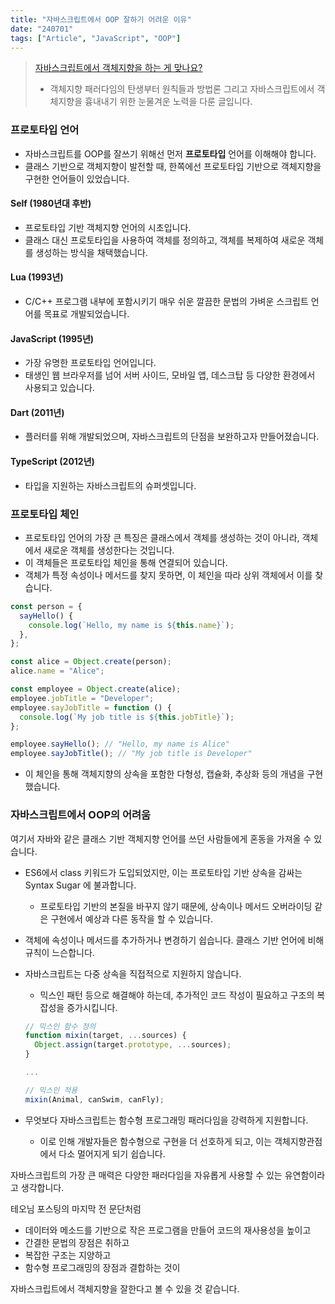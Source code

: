 ```yaml
---
title: "자바스크립트에서 OOP 잘하기 어려운 이유"
date: "240701"
tags: ["Article", "JavaScript", "OOP"]
---
```


> [자바스크립트에서 객체지향을 하는 게 맞나요?](https://yozm.wishket.com/magazine/detail/1396/)
>
> - 객체지향 패러다임의 탄생부터 원칙들과 방법론 그리고 자바스크립트에서 객체지향을 흉내내기 위한 눈물겨운 노력을 다룬 글입니다.

### 프로토타입 언어

- 자바스크립트를 OOP를 잘쓰기 위해선 먼저 **프로토타입** 언어를 이해해야 합니다.
- 클래스 기반으로 객체지향이 발전할 때, 한쪽에선 프로토타입 기반으로 객체지향을 구현한 언어들이 있었습니다.

#### Self (1980년대 후반)

- 프로토타입 기반 객체지향 언어의 시초입니다.
- 클래스 대신 프로토타입을 사용하여 객체를 정의하고, 객체를 복제하여 새로운 객체를 생성하는 방식을 채택했습니다.

#### Lua (1993년)

- C/C++ 프로그램 내부에 포함시키기 매우 쉬운 깔끔한 문법의 가벼운 스크립트 언어를 목표로 개발되었습니다.

#### JavaScript (1995년)

- 가장 유명한 프로토타입 언어입니다.
- 태생인 웹 브라우저를 넘어 서버 사이드, 모바일 앱, 데스크탑 등 다양한 환경에서 사용되고 있습니다.

#### Dart (2011년)

- 플러터를 위해 개발되었으며, 자바스크립트의 단점을 보완하고자 만들어졌습니다.

#### TypeScript (2012년)

- 타입을 지원하는 자바스크립트의 슈퍼셋입니다.

### 프로토타입 체인

- 프로토타입 언어의 가장 큰 특징은 클래스에서 객체를 생성하는 것이 아니라, 객체에서 새로운 객체를 생성한다는 것입니다.
- 이 객체들은 프로토타입 체인을 통해 연결되어 있습니다.
- 객체가 특정 속성이나 메서드를 찾지 못하면, 이 체인을 따라 상위 객체에서 이를 찾습니다.

```javascript
const person = {
  sayHello() {
    console.log(`Hello, my name is ${this.name}`);
  },
};

const alice = Object.create(person);
alice.name = "Alice";

const employee = Object.create(alice);
employee.jobTitle = "Developer";
employee.sayJobTitle = function () {
  console.log(`My job title is ${this.jobTitle}`);
};

employee.sayHello(); // "Hello, my name is Alice"
employee.sayJobTitle(); // "My job title is Developer"
```

- 이 체인을 통해 객체지향의 상속을 포함한 다형성, 캡슐화, 추상화 등의 개념을 구현했습니다.

### 자바스크립트에서 OOP의 어려움

여기서 자바와 같은 클래스 기반 객체지향 언어를 쓰던 사람들에게 혼동을 가져올 수 있습니다.

- ES6에서 class 키워드가 도입되었지만, 이는 프로토타입 기반 상속을 감싸는 Syntax Sugar 에 불과합니다.
  - 프로토타입 기반의 본질을 바꾸지 않기 때문에, 상속이나 메서드 오버라이딩 같은 구현에서 예상과 다른 동작을 할 수 있습니다.
- 객체에 속성이나 메서드를 추가하거나 변경하기 쉽습니다. 클래스 기반 언어에 비해 규칙이 느슨합니다.
- 자바스크립트는 다중 상속을 직접적으로 지원하지 않습니다.

  - 믹스인 패턴 등으로 해결해야 하는데, 추가적인 코드 작성이 필요하고 구조의 복잡성을 증가시킵니다.

  ```javascript
  // 믹스인 함수 정의
  function mixin(target, ...sources) {
    Object.assign(target.prototype, ...sources);
  }

  ...

  // 믹스인 적용
  mixin(Animal, canSwim, canFly);

  ```

- 무엇보다 자바스크립트는 함수형 프로그래밍 패러다임을 강력하게 지원합니다.

  - 이로 인해 개발자들은 함수형으로 구현을 더 선호하게 되고, 이는 객체지향관점에서 다소 멀어지게 되기 쉽습니다.

자바스크립트의 가장 큰 매력은 다양한 패러다임을 자유롭게 사용할 수 있는 유연함이라고 생각합니다.

테오님 포스팅의 마지막 전 문단처럼

- 데이터와 메소드를 기반으로 작은 프로그램을 만들어 코드의 재사용성을 높이고
- 간결한 문법의 장점은 취하고
- 복잡한 구조는 지양하고
- 함수형 프로그래밍의 장점과 결합하는 것이

자바스크립트에서 객체지향을 잘한다고 볼 수 있을 것 같습니다.
